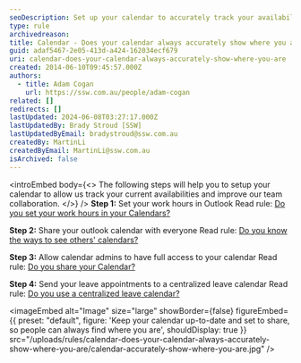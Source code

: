 ```yaml
---
seoDescription: Set up your calendar to accurately track your availability and boost team collaboration by setting work hours, sharing calendars, allowing admin access, and sending leave appointments.
type: rule
archivedreason:
title: Calendar - Does your calendar always accurately show where you are?
guid: adaf5467-2e05-413d-a424-162034ecf679
uri: calendar-does-your-calendar-always-accurately-show-where-you-are
created: 2014-06-10T09:45:57.000Z
authors:
  - title: Adam Cogan
    url: https://ssw.com.au/people/adam-cogan
related: []
redirects: []
lastUpdated: 2024-06-08T03:27:17.000Z
lastUpdatedBy: Brady Stroud [SSW]
lastUpdatedByEmail: bradystroud@ssw.com.au
createdBy: MartinLi
createdByEmail: MartinLi@ssw.com.au
isArchived: false
---
```


<introEmbed
  body={<>
The following steps will help you to setup your calendar to allow us track your current availabilities and improve our team collaboration.
  </>}
/>
**Step 1:** Set your work hours in Outlook
Read rule: [Do you set your work hours in your Calendars?](/calendar-do-you-set-your-work-hours-in-your-calendars)

**Step 2:** Share your outlook calendar with everyone
Read rule: [Do you know the ways to see others' calendars?](/calendar-do-you-know-the-ways-to-share-and-see-others-calendars)

**Step 3:** Allow calendar admins to have full access to your calendar
Read rule: [Do you share your Calendar?](/calendar-do-you-allow-full-access-to-calendar-admins)

**Step 4:** Send your leave appointments to a centralized leave calendar
Read rule: [Do you use a centralized leave calendar?](/calendar-do-you-use-a-centralised-leave-calendar)


<imageEmbed
  alt="Image"
  size="large"
  showBorder={false}
  figureEmbed={{
    preset: "default",
    figure: 'Keep your calendar up-to-date and set to share, so people can always find where you are',
    shouldDisplay: true
  }}
  src="/uploads/rules/calendar-does-your-calendar-always-accurately-show-where-you-are/calendar-accurately-show-where-you-are.jpg"
/>
